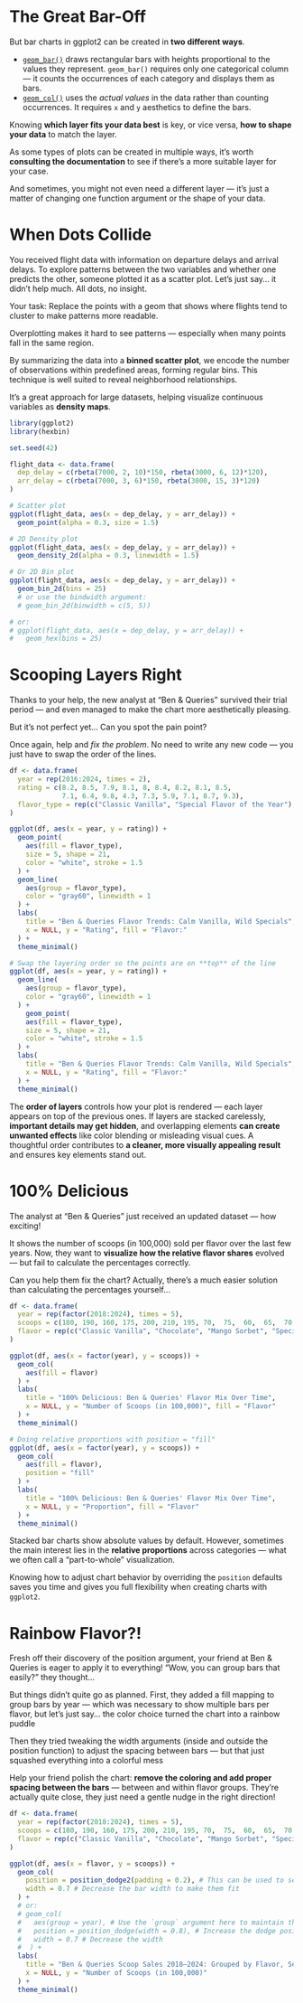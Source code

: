# The Great Bar-Off

But bar charts in ggplot2 can be created in **two different ways**.

-   [`geom_bar()`](https://ggplot2.tidyverse.org/reference/geom_bar.html) draws rectangular bars with heights proportional to the values they represent. `geom_bar()` requires only one categorical column — it counts the occurrences of each category and displays them as bars.
-   [`geom_col()`](https://ggplot2.tidyverse.org/reference/geom_col.html) uses the *actual values* in the data rather than counting occurrences. It requires `x` and `y` aesthetics to define the bars.

Knowing **which layer fits your data best** is key, or vice versa, **how to shape your data** to match the layer.

As some types of plots can be created in multiple ways, it’s worth **consulting the documentation** to see if there’s a more suitable layer for your case.

And sometimes, you might not even need a different layer — it’s just a matter of changing one function argument or the shape of your data.

# When Dots Collide

You received flight data with information on departure delays and arrival delays. To explore patterns between the two variables and whether one predicts the other, someone plotted it as a scatter plot. Let’s just say... it didn’t help much. All dots, no insight.

Your task: Replace the points with a geom that shows where flights tend to cluster to make patterns more readable.

Overplotting makes it hard to see patterns — especially when many points fall in the same region.

By summarizing the data into a **binned scatter plot**, we encode the number of observations within predefined areas, forming regular bins. This technique is well suited to reveal neighborhood relationships.

It’s a great approach for large datasets, helping visualize continuous variables as **density maps**.

```r
library(ggplot2)
library(hexbin)

set.seed(42)

flight_data <- data.frame(
  dep_delay = c(rbeta(7000, 2, 10)*150, rbeta(3000, 6, 12)*120),
  arr_delay = c(rbeta(7000, 3, 6)*150, rbeta(3000, 15, 3)*120)
)

# Scatter plot
ggplot(flight_data, aes(x = dep_delay, y = arr_delay)) +
  geom_point(alpha = 0.3, size = 1.5)

# 2D Density plot
ggplot(flight_data, aes(x = dep_delay, y = arr_delay)) +
  geom_density_2d(alpha = 0.3, linewidth = 1.5)

# Or 2D Bin plot
ggplot(flight_data, aes(x = dep_delay, y = arr_delay)) +
  geom_bin_2d(bins = 25)
  # or use the bindwidth argument:
  # geom_bin_2d(binwidth = c(5, 5))

# or: 
# ggplot(flight_data, aes(x = dep_delay, y = arr_delay)) +
#   geom_hex(bins = 25)

```
# Scooping Layers Right
Thanks to your help, the new analyst at "Ben & Queries" survived their trial period — and even managed to make the chart more aesthetically pleasing.

But it’s not perfect yet... Can you spot the pain point?

Once again, help and *fix the problem*. No need to write any new code — you just have to swap the order of the lines.

```r
df <- data.frame(
  year = rep(2016:2024, times = 2),
  rating = c(8.2, 8.5, 7.9, 8.1, 8, 8.4, 8.2, 8.1, 8.5,
             7.1, 6.4, 9.8, 4.3, 7.3, 5.9, 7.1, 8.7, 9.3),
  flavor_type = rep(c("Classic Vanilla", "Special Flavor of the Year"), each = 9)
)

ggplot(df, aes(x = year, y = rating)) +
  geom_point(
    aes(fill = flavor_type),
    size = 5, shape = 21,
    color = "white", stroke = 1.5
  ) +
  geom_line(
    aes(group = flavor_type),
    color = "gray60", linewidth = 1
  ) +
  labs(
    title = "Ben & Queries Flavor Trends: Calm Vanilla, Wild Specials",
    x = NULL, y = "Rating", fill = "Flavor:"
  ) +
  theme_minimal()

# Swap the layering order so the points are on **top** of the line
ggplot(df, aes(x = year, y = rating)) +
  geom_line(
    aes(group = flavor_type),
    color = "gray60", linewidth = 1
  ) +
    geom_point(
    aes(fill = flavor_type),
    size = 5, shape = 21,
    color = "white", stroke = 1.5
  ) +
  labs(
    title = "Ben & Queries Flavor Trends: Calm Vanilla, Wild Specials",
    x = NULL, y = "Rating", fill = "Flavor:"
  ) +
  theme_minimal()
```
The **order of layers** controls how your plot is rendered — each layer appears on top of the previous ones. If layers are stacked carelessly, **important details may get hidden**, and overlapping elements **can create unwanted effects** like color blending or misleading visual cues. A thoughtful order contributes to **a cleaner, more visually appealing result** and ensures key elements stand out.

# 100% Delicious

The analyst at "Ben & Queries" just received an updated dataset — how exciting!

It shows the number of scoops (in 100,000) sold per flavor over the last few years. Now, they want to **visualize how the relative flavor shares** evolved — but fail to calculate the percentages correctly.

Can you help them fix the chart? Actually, there’s a much easier solution than calculating the percentages yourself…

```r
df <- data.frame(
  year = rep(factor(2018:2024), times = 5),
  scoops = c(180, 190, 160, 175, 200, 210, 195, 70,  75,  60,  65,  70,  78,  73, 40,  50,  45,  48,  60,  66,  58, 120, 140, 130, 185, 160, 175, 230, 80,  95,  85,  88, 110, 120, 105),
  flavor = rep(c("Classic Vanilla", "Chocolate", "Mango Sorbet", "Special Flavor", "Strawberry"), each = 7)
)

ggplot(df, aes(x = factor(year), y = scoops)) +
  geom_col(
    aes(fill = flavor)
  ) +
  labs(
    title = "100% Delicious: Ben & Queries' Flavor Mix Over Time",
    x = NULL, y = "Number of Scoops (in 100,000)", fill = "Flavor"
  ) +
  theme_minimal()

# Doing relative proportions with position = "fill"
ggplot(df, aes(x = factor(year), y = scoops)) +
  geom_col(
    aes(fill = flavor),
    position = "fill"
  ) +
  labs(
    title = "100% Delicious: Ben & Queries' Flavor Mix Over Time",
    x = NULL, y = "Proportion", fill = "Flavor"
  ) +
  theme_minimal()

```
Stacked bar charts show absolute values by default. However, sometimes the main interest lies in the **relative proportions** across categories — what we often call a "part-to-whole" visualization.

Knowing how to adjust chart behavior by overriding the `position` defaults saves you time and gives you full flexibility when creating charts with `ggplot2`.

# Rainbow Flavor?!
Fresh off their discovery of the position argument, your friend at Ben & Queries is eager to apply it to everything! “Wow, you can group bars that easily?” they thought...

But things didn’t quite go as planned. First, they added a fill mapping to group bars by year — which was necessary to show multiple bars per flavor, but let’s just say… the color choice turned the chart into a rainbow puddle

Then they tried tweaking the width arguments (inside and outside the position function) to adjust the spacing between bars — but that just squashed everything into a colorful mess

Help your friend polish the chart: **remove the coloring and add proper spacing between the bars** — between and within flavor groups.
They’re actually quite close, they just need a gentle nudge in the right direction!

```r
df <- data.frame(
  year = rep(factor(2018:2024), times = 5),
  scoops = c(180, 190, 160, 175, 200, 210, 195, 70,  75,  60,  65,  70,  78,  73, 40,  50,  45,  48,  60,  66,  58, 120, 140, 130, 185, 160, 175, 230, 80,  95,  85,  88, 110, 120, 105),
  flavor = rep(c("Classic Vanilla", "Chocolate", "Mango Sorbet", "Special Flavor", "Strawberry"), each = 7)
)

ggplot(df, aes(x = flavor, y = scoops)) +
  geom_col(
    position = position_dodge2(padding = 0.2), # This can be used to set the padding between bars _within_ the group
    width = 0.7 # Decrease the bar width to make them fit
  ) +
  # or:
  # geom_col(
  #   aes(group = year), # Use the `group` argument here to maintain the groupings but remove the categorical mapping to a color
  #   position = position_dodge(width = 0.8), # Increase the dodge position
  #   width = 0.7 # Decrease the width
  #  ) +
  labs(
    title = "Ben & Queries Scoop Sales 2018–2024: Grouped by Flavor, Served by Year",
    x = NULL, y = "Number of Scoops (in 100,000)"
  ) +
  theme_minimal()
```

